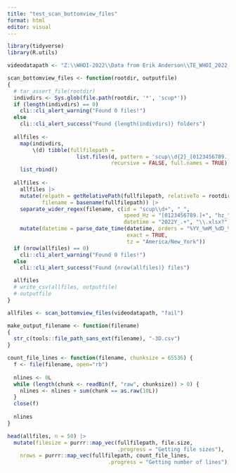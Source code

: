 ```yaml
---
title: "test_scan_bottomview_files"
format: html
editor: visual
---
```


```r
library(tidyverse)
library(R.utils)
```

```r
videodatapath <- "Z:\\WHOI-2022\\Data from Erik Anderson\\TE_WHOI_2022_bottomview\\experiments"
```

```r
scan_bottomview_files <- function(rootdir, outputfile)
{
  # tar_assert_file(rootdir)
  indivdirs <- Sys.glob(file.path(rootdir, '*', 'scup*'))
  if (length(indivdirs) == 0)
    cli::cli_alert_warning("Found 0 files!")
  else
    cli::cli_alert_success("Found {length(indivdirs)} folders")
  
  allfiles <-
    map(indivdirs, 
        \(d) tibble(fullfilepath = 
                      list.files(d, pattern = 'scup\\d{2}_[0123456789.]+hz_2022Y_.+\\.xlsx?',
                                 recursive = FALSE, full.names = TRUE))) |> 
    list_rbind() 
  
  allfiles <-
    allfiles |> 
    mutate(relpath = getRelativePath(fullfilepath, relativeTo = rootdir),
           filename = basename(fullfilepath)) |> 
    separate_wider_regex(filename, c(id = "scup\\d+", "_",
                                     speed_Hz = "[0123456789.]+", "hz_",
                                     datetime = "2022Y_.+", "\\.xlsx?")) |> 
    mutate(datetime = parse_date_time(datetime, orders = "%YY_%mM_%dD_%Hh_%Mm_%Ss", 
                                      exact = TRUE,
                                      tz = "America/New_York"))
  if (nrow(allfiles) == 0)
    cli::cli_alert_warning("Found 0 files!")
  else
    cli::cli_alert_success("Found {nrow(allfiles)} files")

  allfiles
  # write_csv(allfiles, outputfile)
  # outputfile  
}
```

```r
allfiles <- scan_bottomview_files(videodatapath, "fail")
```

```r
make_output_filename <- function(filename)
{
  str_c(tools::file_path_sans_ext(filename), "-3D.csv")
}
```

```r
count_file_lines <- function(filename, chunksize = 65536) {
  f <- file(filename, open="rb")
  
  nlines <- 0L
  while (length(chunk <- readBin(f, "raw", chunksize)) > 0) {
    nlines <- nlines + sum(chunk == as.raw(10L))
  }
  close(f)  
  
  nlines
}

head(allfiles, n = 50) |> 
  mutate(filesize = purrr::map_vec(fullfilepath, file.size,
                                   .progress = "Getting file sizes"),
    nrows = purrr::map_vec(fullfilepath, count_file_lines,
                                .progress = "Getting number of lines"))
  
```
